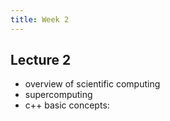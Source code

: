```yaml
---
title: Week 2
---
```


## Lecture 2

* overview of scientific computing
* supercomputing
* c++ basic concepts: 

